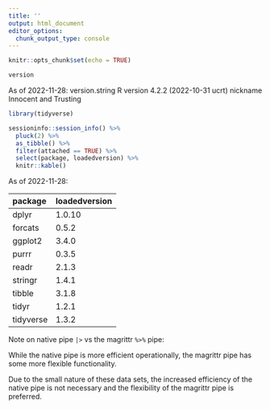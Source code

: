 ```yaml
---
title: ''
output: html_document
editor_options: 
  chunk_output_type: console
---
```


```r
knitr::opts_chunk$set(echo = TRUE)
```


```r
version 
```

As of 2022-11-28:
version.string R version 4.2.2 (2022-10-31 ucrt)
nickname       Innocent and Trusting  




```r
library(tidyverse)

sessioninfo::session_info() %>%
  pluck(2) %>%
  as_tibble() %>%
  filter(attached == TRUE) %>%
  select(package, loadedversion) %>%
  knitr::kable()
```

As of 2022-11-28:

|package   |loadedversion |
|:---------|:-------------|
|dplyr     |1.0.10        |
|forcats   |0.5.2         |
|ggplot2   |3.4.0         |
|purrr     |0.3.5         |
|readr     |2.1.3         |
|stringr   |1.4.1         |
|tibble    |3.1.8         |
|tidyr     |1.2.1         |
|tidyverse |1.3.2         |






Note on native pipe `|>` vs the magrittr `%>%` pipe: 

While the native pipe is more efficient operationally, the magrittr pipe has some more flexible functionality.  

Due to the small nature of these data sets, the increased efficiency of the native pipe is not necessary and the flexibility of the magrittr pipe is preferred. 
